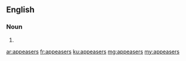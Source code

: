 ==English==

===Noun===
{{head|en|plural}}

# {{plural of|appeaser|lang=en|nocat=1}}

[[ar:appeasers]]
[[fr:appeasers]]
[[ku:appeasers]]
[[mg:appeasers]]
[[my:appeasers]]